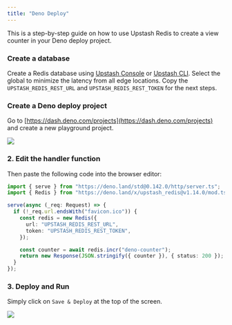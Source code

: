 ```yaml
---
title: "Deno Deploy"
---
```


This is a step-by-step guide on how to use Upstash Redis to create a view
counter in your Deno deploy project.

### Create a database

Create a Redis database using [Upstash Console](https://console.upstash.com) or
[Upstash CLI](https://github.com/upstash/cli). Select the global to minimize the
latency from all edge locations. Copy the `UPSTASH_REDIS_REST_URL` and
`UPSTASH_REDIS_REST_TOKEN` for the next steps.

### Create a Deno deploy project

Go to [https://dash.deno.com/projects](https://dash.deno.com/projects) and
create a new playground project.

![](/img/redis-deno/create.png)

### 2. Edit the handler function

Then paste the following code into the browser editor:

```ts
import { serve } from "https://deno.land/std@0.142.0/http/server.ts";
import { Redis } from "https://deno.land/x/upstash_redis@v1.14.0/mod.ts";

serve(async (_req: Request) => {
  if (!_req.url.endsWith("favicon.ico")) {
    const redis = new Redis({
      url: "UPSTASH_REDIS_REST_URL",
      token: "UPSTASH_REDIS_REST_TOKEN",
    });

    const counter = await redis.incr("deno-counter");
    return new Response(JSON.stringify({ counter }), { status: 200 });
  }
});
```

### 3. Deploy and Run

Simply click on `Save & Deploy` at the top of the screen.

![](/img/redis-deno/deploy.png)
